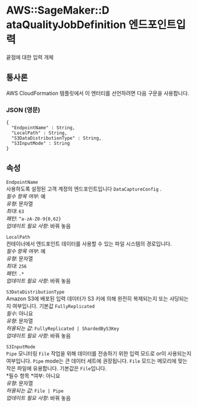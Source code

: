 # AWS::SageMaker::D ataQualityJobDefinition 엔드포인트입력

끝점에 대한 입력 개체

## 통사론

AWS CloudFormation 템플릿에서 이 엔터티를 선언하려면 다음 구문을 사용합니다.

### JSON (영문)

```
{
  "EndpointName" : String,
  "LocalPath" : String,
  "S3DataDistributionType" : String,
  "S3InputMode" : String
}
```

## 속성

`EndpointName`  
사용하도록 설정된 고객 계정의 엔드포인트입니다 `DataCaptureConfig` .  
_필수 항목 여부_: 예  
_유형_: 문자열  
_최대_: `63`  
_패턴_: `^a-zA-Z0-9{0,62}`  
_업데이트 필요 사항_: 바꿔 놓음

`LocalPath`  
컨테이너에서 엔드포인트 데이터를 사용할 수 있는 파일 시스템의 경로입니다.  
_필수 항목 여부_: 예  
_유형_: 문자열  
_최대_: `256`  
_패턴_: `.*`  
_업데이트 필요 사항_: 바꿔 놓음

`S3DataDistributionType`  
Amazon S3에 배포된 입력 데이터가 S3 키에 의해 완전히 복제되는지 또는 샤딩되는지 여부입니다. 기본값 `FullyReplicated`  
_필수_: 아니요  
_유형_: 문자열  
_허용되는 값_: `FullyReplicated | ShardedByS3Key`  
_업데이트 필요 사항_: 바꿔 놓음

`S3InputMode`  
`Pipe` 모니터링 `File` 작업을 위해 데이터를 전송하기 위한 입력 모드로 or이 사용되는지 여부입니다. `Pipe` mode는 큰 데이터 세트에 권장됩니다. `File` 모드는 메모리에 맞는 작은 파일에 유용합니다. 기본값은 `File`입니다.  
*필수 항목 *여부: 아니요  
_유형_: 문자열  
_허용되는 값_: `File | Pipe`  
_업데이트 필요 사항_: 바꿔 놓음
